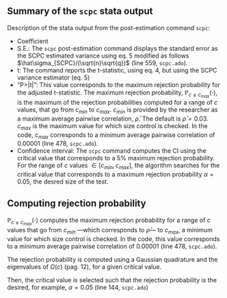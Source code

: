## Summary of the `scpc` stata output

Description of the stata output from the post-estimation command `scpc`:

- Coefficient
- S.E.: The `scpc` post-estimation command displays the standard error as the SCPC estimated variance using eq. 5 modified as follows $\hat\sigma_{SCPC}/(\sqrt{n}\sqrt{q})$ (line 559, `scpc.ado`). 
- t: The command reports the t-statistic, using eq. 4, but using the SCPC variance estimator (eq. 5)
- "P>|t|": This value corresponds to the maximum rejection probability for the adjusted t-statistic. The maximum rejection probability, $\mathbb{P}_{c\ge c_{max}}(\cdot)$, is the maximum of the rejection probabilities computed for a range of $c$ values, that go from $c_{min}$ to $c_{max}$. $c_{min}$ is provided by the researcher as a maximum average pairwise correlation, $\bar\rho$. The default is $\bar\rho=0.03$. $c_{max}$ is the maximum value for which size control is checked. In the code, $c_{max}$ corresponds to a minimum average pairwise correlation of $0.00001$ (line 478, `scpc.ado`).
- Confidence interval: The `scpc` command computes the CI using the critical value that corresponds to a $5\%$ maximum rejection probability. For the range of $c$ values $\in[c_{min},c_{max}]$, the algorithm searches for the critical value that corresponds to a maximum rejection probability $\alpha=0.05$, the desred size of the test.

## Computing rejection probability

$\mathbb{P}_{c\ge c_{max}}(\cdot)$ computes the maximum rejection probability for a range of $c$ values that go from $c_{min}$ —which corresponds to $\hat\rho$— to $c_{max}$, a minimum value for which size control is checked. In the code, this value corresponds to a minimum average pairwise correlation of $0.00001$ (line 478, `scpc.ado`).

The rejection probability is computed using a Gaussian quadrature and the eigenvalues of $\Omega(c)$ (pag. 12), for a given critical value.

Then, the critical value is selected such that the rejection probability is the desired, for example, $\alpha=0.05$ (line 144, `scpc.ado`)



